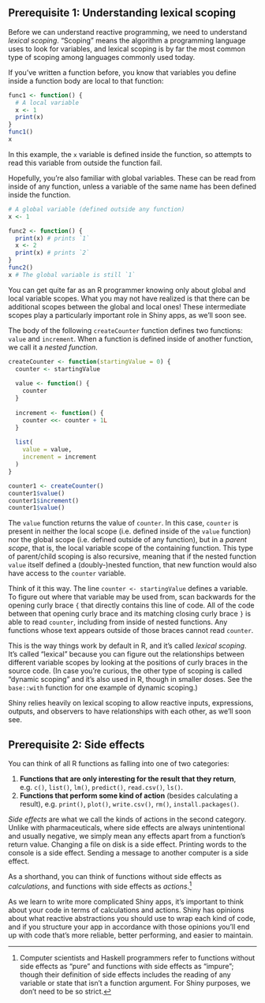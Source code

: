 
## Prerequisite 1: Understanding lexical scoping

Before we can understand reactive programming, we need to understand *lexical scoping*. "Scoping" means the algorithm a programming language uses to look for variables, and lexical scoping is by far the most common type of scoping among languages commonly used today.

If you've written a function before, you know that variables you define inside a function body are local to that function:

```r
func1 <- function() {
  # A local variable
  x <- 1
  print(x)
}
func1()
x
```

In this example, the `x` variable is defined inside the function, so attempts to read this variable from outside the function fail.

Hopefully, you're also familiar with global variables. These can be read from inside of any function, unless a variable of the same name has been defined inside the function.

```r
# A global variable (defined outside any function)
x <- 1

func2 <- function() {
  print(x) # prints `1`
  x <- 2
  print(x) # prints `2`
}
func2()
x # The global variable is still `1`
```

You can get quite far as an R programmer knowing only about global and local variable scopes. What you may not have realized is that there can be additional scopes between the global and local ones! These intermediate scopes play a particularly important role in Shiny apps, as we'll soon see.

The body of the following `createCounter` function defines two functions: `value` and `increment`. When a function is defined inside of another function, we call it a _nested function_.

```r
createCounter <- function(startingValue = 0) {
  counter <- startingValue
  
  value <- function() {
    counter
  }
  
  increment <- function() {
    counter <<- counter + 1L
  }
  
  list(
    value = value,
    increment = increment
  )
}

counter1 <- createCounter()
counter1$value()
counter1$increment()
counter1$value()
```

The `value` function returns the value of `counter`. In this case, `counter` is present in neither the local scope (i.e. defined inside of the `value` function) nor the global scope (i.e. defined outside of any function), but in a _parent scope_, that is, the local variable scope of the containing function. This type of parent/child scoping is also recursive, meaning that if the nested function `value` itself defined a (doubly-)nested function, that new function would also have access to the `counter` variable.

Think of it this way. The line `counter <- startingValue` defines a variable. To figure out where that variable may be used from, scan backwards for the opening curly brace `{` that directly contains this line of code. All of the code between that opening curly brace and its matching closing curly brace `}` is able to read `counter`, including from inside of nested functions. Any functions whose text appears outside of those braces cannot read `counter`.

This is the way things work by default in R, and it's called _lexical scoping_. It's called "lexical" because you can figure out the relationships between different variable scopes by looking at the positions of curly braces in the source code. (In case you're curious, the other type of scoping is called "dynamic scoping" and it's also used in R, though in smaller doses. See the `base::with` function for one example of dynamic scoping.)

Shiny relies heavily on lexical scoping to allow reactive inputs, expressions, outputs, and observers to have relationships with each other, as we'll soon see.

## Prerequisite 2: Side effects

You can think of all R functions as falling into one of two categories:

1. **Functions that are only interesting for the result that they return**, e.g. `c()`, `list()`, `lm()`, `predict()`, `read.csv()`, `ls()`.
2. **Functions that perform some kind of action** (besides calculating a result), e.g. `print()`, `plot()`, `write.csv()`, `rm()`, `install.packages()`.

_Side effects_ are what we call the kinds of actions in the second category. Unlike with pharmaceuticals, where side effects are always unintentional and usually negative, we simply mean any effects apart from a function's return value. Changing a file on disk is a side effect. Printing words to the console is a side effect. Sending a message to another computer is a side effect.

As a shorthand, you can think of functions without side effects as _calculations_, and functions with side effects as _actions_.^[Computer scientists and Haskell programmers refer to functions without side effects as "pure" and functions with side effects as "impure"; though their definition of side effects includes the reading of any variable or state that isn't a function argument. For Shiny purposes, we don't need to be so strict.] 

As we learn to write more complicated Shiny apps, it's important to think about your code in terms of calculations and actions. Shiny has opinions about what reactive abstractions you should use to wrap each kind of code, and if you structure your app in accordance with those opinions you'll end up with code that's more reliable, better performing, and easier to maintain.

